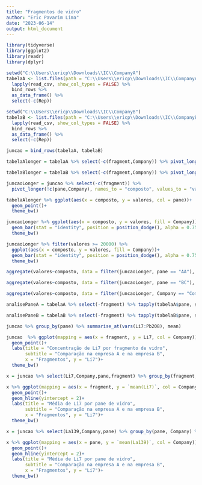 ---
title: "Fragmentos de vidro"
author: "Eric Pavarim Lima"
date: "2023-06-14"
output: html_document
---

```{r}
library(tidyverse)
library(ggplot2)
library(readr)
library(dplyr)
```


```{r}
setwd("C:\\Users\\ericp\\Downloads\\IC\\CompanyA")
tabelaA <- list.files(path = "C:\\Users\\ericp\\Downloads\\IC\\CompanyA", pattern = "*.csv") %>% 
  lapply(read_csv, show_col_types = FALSE) %>% 
  bind_rows %>% 
  as_data_frame() %>% 
  select(-c(Rep))
```

```{r}
setwd("C:\\Users\\ericp\\Downloads\\IC\\CompanyB")
tabelaB <- list.files(path = "C:\\Users\\ericp\\Downloads\\IC\\CompanyB", pattern = "*.csv") %>% 
  lapply(read_csv, show_col_types = FALSE) %>% 
  bind_rows %>% 
  as_data_frame() %>% 
  select(-c(Rep))
```

```{r}
juncao = bind_rows(tabelaA, tabelaB)
```

```{r}
tabelaAlonger = tabelaA %>% select(-c(fragment,Company)) %>% pivot_longer(!pane, names_to = "composto", values_to = "valores")

tabelaBlonger = tabelaB %>% select(-c(fragment,Company)) %>% pivot_longer(!pane, names_to = "composto", values_to = "valores")

juncaoLonger = juncao %>% select(-c(fragment)) %>% 
  pivot_longer(!c(pane,Company), names_to = "composto", values_to = "valores")
```

```{r}
tabelaAlonger %>% ggplot(aes(x = composto, y = valores, col = pane))+
  geom_point()+
  theme_bw()
```

```{r}
juncaoLonger %>% ggplot(aes(x = composto, y = valores, fill = Company))+
  geom_bar(stat = "identity", position = position_dodge(), alpha = 0.75)+
  theme_bw()
```

```{r}
juncaoLonger %>% filter(valores >= 20000) %>% 
  ggplot(aes(x = composto, y = valores, fill = Company))+
  geom_bar(stat = "identity", position = position_dodge(), alpha = 0.75)+
  theme_bw()
```

```{r}
aggregate(valores~composto, data = filter(juncaoLonger, pane == "AA"), FUN = sum) %>% mutate(prop = format(valores / sum(valores), scientific = FALSE)) %>% arrange(desc(prop))
```

```{r}
aggregate(valores~composto, data = filter(juncaoLonger, pane == "BC"), FUN = sum) %>% mutate(prop = format(valores / sum(valores), scientific = FALSE)) %>% arrange(desc(prop))
```

```{r}
aggregate(valores~composto, data = filter(juncaoLonger, Company == "CompanyA"), FUN = sum) %>% mutate(prop = format(valores / sum(valores), scientific = FALSE)) %>% arrange(desc(prop))
```

```{r}
analisePaneA = tabelaA %>% select(-fragment) %>% tapply(tabelaA$pane, summary) 

analisePaneB = tabelaB %>% select(-fragment) %>% tapply(tabelaB$pane, summary)
```

```{r}
juncao %>% group_by(pane) %>% summarise_at(vars(Li7:Pb208), mean)
```

```{r}
juncao  %>% ggplot(mapping = aes(x = fragment, y = Li7, col = Company))+
  geom_point()+
  labs(title = "Concentração de Li7 por fragmento de vidro",
       subtitle = "Comparação na empresa A e na empresa B",
       x = "Fragmentos", y = "Li7")+
  theme_bw()
```

```{r}
x = juncao %>% select(Li7,Company,pane,fragment) %>% group_by(fragment, Company) %>% summarise(mean(Li7))
```

```{r}
x %>% ggplot(mapping = aes(x = fragment, y = `mean(Li7)`, col = Company))+
  geom_point()+
  geom_hline(yintercept = 2)+
  labs(title = "Média de Li7 por pane de vidro",
       subtitle = "Comparação na empresa A e na empresa B",
       x = "Fragmentos", y = "Li7")+
  theme_bw()
```

```{r}
x = juncao %>% select(La139,Company,pane) %>% group_by(pane, Company) %>% summarise(mean(La139))
```

```{r}
x %>% ggplot(mapping = aes(x = pane, y = `mean(La139)`, col = Company))+
  geom_point()+
  geom_hline(yintercept = 2)+
  labs(title = "Média de Li7 por pane de vidro",
       subtitle = "Comparação na empresa A e na empresa B",
       x = "Fragmentos", y = "Li7")+
  theme_bw()
```


